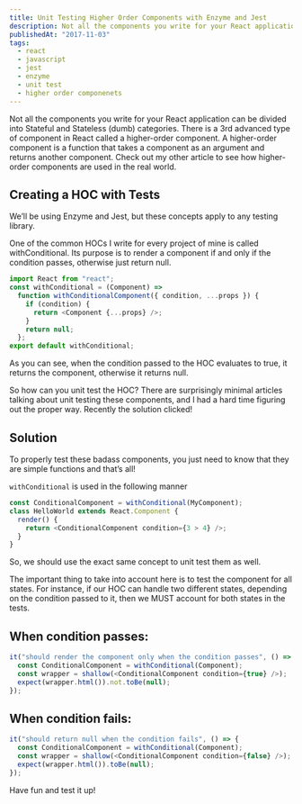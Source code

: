 ```yaml
---
title: Unit Testing Higher Order Components with Enzyme and Jest
description: Not all the components you write for your React application can be divided into Stateful and Stateless (dumb) categories. There is a 3rd advanced type of component in React called a higher-order component. A higher-order component is a function that takes a component as an argument and returns another component. Check out my other article to see how higher-order components are used in the real world
publishedAt: "2017-11-03"
tags:
  - react
  - javascript
  - jest
  - enzyme
  - unit test
  - higher order componenets
---
```


Not all the components you write for your React application can be divided into Stateful and Stateless (dumb) categories. There is a 3rd advanced type of component in React called a higher-order component. A higher-order component is a function that takes a component as an argument and returns another component. Check out my other article to see how higher-order components are used in the real world.

## Creating a HOC with Tests

We’ll be using Enzyme and Jest, but these concepts apply to any testing library.

One of the common HOCs I write for every project of mine is called withConditional. Its purpose is to render a component if and only if the condition passes, otherwise just return null.

```js
import React from "react";
const withConditional = (Component) =>
  function withConditionalComponent({ condition, ...props }) {
    if (condition) {
      return <Component {...props} />;
    }
    return null;
  };
export default withConditional;
```

As you can see, when the condition passed to the HOC evaluates to true, it returns the component, otherwise it returns null.

So how can you unit test the HOC? There are surprisingly minimal articles talking about unit testing these components, and I had a hard time figuring out the proper way. Recently the solution clicked!

## Solution

To properly test these badass components, you just need to know that they are simple functions and that’s all!

`withConditional` is used in the following manner

```js
const ConditionalComponent = withConditional(MyComponent);
class HelloWorld extends React.Component {
  render() {
    return <ConditionalComponent condition={3 > 4} />;
  }
}
```

So, we should use the exact same concept to unit test them as well.

The important thing to take into account here is to test the component for all states. For instance, if our HOC can handle two different states, depending on the condition passed to it, then we MUST account for both states in the tests.

## When condition passes:

```js
it("should render the component only when the condition passes", () => {
  const ConditionalComponent = withConditional(Component);
  const wrapper = shallow(<ConditionalComponent condition={true} />);
  expect(wrapper.html()).not.toBe(null);
});
```

## When condition fails:

```js
it("should return null when the condition fails", () => {
  const ConditionalComponent = withConditional(Component);
  const wrapper = shallow(<ConditionalComponent condition={false} />);
  expect(wrapper.html()).toBe(null);
});
```

Have fun and test it up!
